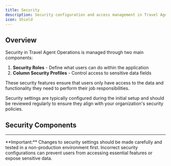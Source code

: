 ```yaml
---
title: Security
description: Security configuration and access management in Travel Agent Operations.
icon: Shield
---
```



## Overview

Security in Travel Agent Operations is managed through two main components:

1. **Security Roles** - Define what users can do within the application
2. **Column Security Profiles** - Control access to sensitive data fields

These security features ensure that users only have access to the data and functionality they need to perform their job responsibilities.

<Callout type="info">
  Security settings are typically configured during the initial setup and should be reviewed regularly to ensure they align with your organization's security policies.
</Callout>

## Security Components

<Cards>
  <Card
    href="./security-roles"
    title="Security Roles"
    description="Learn about the different security roles and their permissions."
  />
  <Card
    href="./column-security-profiles"
    title="Column Security Profiles"
    description="Understand how to protect sensitive data with column-level security."
  />
</Cards>

---

<Callout type="warn">
  **Important:** Changes to security settings should be made carefully and tested in a non-production environment first. Incorrect security configurations can prevent users from accessing essential features or expose sensitive data.
</Callout>
